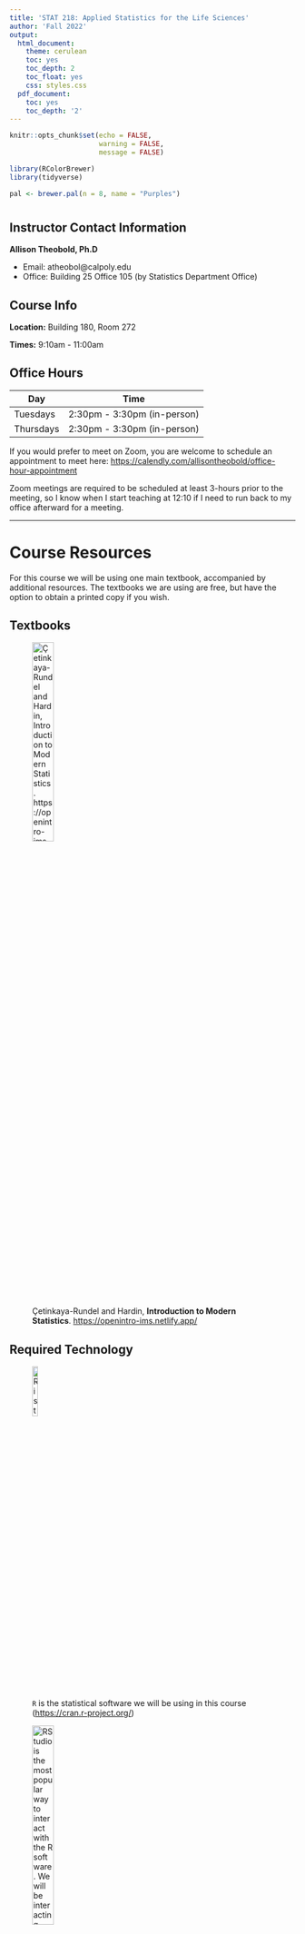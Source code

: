 ```yaml
---
title: 'STAT 218: Applied Statistics for the Life Sciences'
author: 'Fall 2022'
output:
  html_document:
    theme: cerulean
    toc: yes
    toc_depth: 2
    toc_float: yes
    css: styles.css
  pdf_document:
    toc: yes
    toc_depth: '2'
---
```


```r
knitr::opts_chunk$set(echo = FALSE,
                      warning = FALSE, 
                      message = FALSE)

library(RColorBrewer)
library(tidyverse)

pal <- brewer.pal(n = 8, name = "Purples")
```


# {.tabset .tabset-fade}

## Instructor Contact Information

**Allison Theobold, Ph.D**

-	Email: atheobol@calpoly.edu
-	Office: Building 25 Office 105 (by Statistics Department Office) 

## Course Info

**Location:** Building 180, Room 272

**Times:** 9:10am - 11:00am

## Office Hours

Day        | Time
-----------|------------------
Tuesdays   | 2:30pm - 3:30pm (in-person)
Thursdays  | 2:30pm - 3:30pm (in-person)

If you would prefer to meet on Zoom, you are welcome to schedule an appointment
to meet here: <https://calendly.com/allisontheobold/office-hour-appointment> 

Zoom meetings are required to be scheduled at least 3-hours prior to the
meeting, so I know when I start teaching at 12:10 if I need to run back to my
office afterward for a meeting. 

---

# Course Resources {.tabset .tabset-fade}

For this course we will be using one main textbook, accompanied by additional 
resources. The textbooks we are using are free, but have the option to obtain 
a printed copy if you wish. 

## Textbooks 

![Çetinkaya-Rundel and Hardin, __Introduction to Modern Statistics__. 
<https://openintro-ims.netlify.app/>](course images/ims.jpeg){width=30%}

## Required Technology 

![`R` is the statistical software we will be using in this course 
(<https://cran.r-project.org/>)](course images/R.jpeg){width=15%}

![RStudio is the most popular way to interact with the `R` software. We will be 
interacting with RStudio through RStudio Cloud (https://rstudio.cloud/). You 
will join the Stat 218 workspace, and then be able to access the course homework
and lab assignments. We will be walking through this in the first week of lab!](course images/rstudio.png){width=30%}

RStudio Cloud will be your resource for course lab assignments 

- data sets
- lab assignments
- group projects
- software resources

## Canvas

Canvas will be your resource for the course materials necessary for each week. 
There will be a published "coursework" page which you can access through RStudio
Connect. The page will walk you through what you are expected to do each week, 
including:

- textbook reading
- homework questions
- quiz questions

***Important***: Make sure you are receiving email notifications for *any*
Canvas activity. That includes: announcements, emails, comments, etc. In Canvas, click on your name, then Notifications. Check that Canvas
is using an email address that you regularly check; you have the option of
registering a mobile number. Check the boxes to get notifications for
announcements, content, discussions, and grades. 

## Writing & Learning Center 

There is free drop-in tutoring for 100- and 200-level math and stat courses
through the writing and learning center! 

The Writing and Learning Center offers virtual and in-person tutoring
appointments with four locations across campus and hours available daily Sunday
thru Friday. For more information on our hours and locations, visit the
[Tutoring Hours](https://writingandlearning.calpoly.edu/hours) webpage.

---

# Welcoming Classroom

In my classroom, diversity and individual differences are respected,
appreciated, and recognized as a source of strength. Students in this class are
encouraged and expected to speak up and participate during class meetings, and
to carefully and respectfully listen to each other. During the first few weeks
of class, we’ll work together to create a set of norms that will govern our
interactions with each other, to ensure that we’re always respectful of
everyone. So that everyone feels comfortable participating, every member of
this class must show respect for every other member of this class. Any attitude
or belief that espouses the superiority of one group of people over another is
not welcome in my classroom. Such beliefs are directly destructive to the sense
of community that we strive to create, and will sabotage our ability to learn
from each other (and thus sabotage the entire structure of the course).

---

# Course description

Stat 218 is designed to engage you in the statistical investigation process
from developing a research question and data collection methods to analyzing and communicating results. This course introduces basic descriptive and inferential
statistics using both traditional (normal and $t$-distribution) and simulation
approaches including confidence intervals and hypothesis testing on means
(one-sample, two-sample, paired), proportions (one-sample, two-sample),
regression and correlation. You will be exposed to numerous examples of
real-world applications of statistics that are designed to help you develop a
conceptual understanding of statistics. 

After taking this course, you will be able to:

- Understand and appreciate how statistics affects your daily life and the
fundamental role of statistics in all disciplines.
- Evaluate statistics and statistical studies you encounter in your other
courses.
- Critically read news stories based on statistical studies as an informed
consumer of data.
- Assess the role of randomness and variability in different contexts.
- Use basic methods to conduct and analyze statistical studies using statistical
software.
- Evaluate and communicate answers to the four pillars of statistical inference:
How strong is the evidence of an effect? What is the size of the effect? How
broadly do the conclusions apply? Can we say what caused the observed
difference?

<!-- ### Cal Poly STAT 218 learning outcomes -->

<!-- 1. Use fundamental principles and techniques from statistics to determine -->
<!-- probabilities of events, interpret summary statistics and to carry out -->
<!-- statistical inferential procedures on real world data sets collected from a -->
<!-- variety of disciplines. -->


<!-- 2. Students will describe how variability arises indata collection, as well as -->
<!-- how sampling variability and sample size affect conclusions made from -->
<!-- statistical hypothesis tests and confidence intervals when these techniques are -->
<!-- used to answer research questions aboutthe world. -->


<!-- 3. Students will describe data collection plans and apply statistical  -->
<!-- inferential procedures, such as hypothesis tests and confidence intervals, to -->
<!-- answer research questions posed in other disciplines, as well as daily life.  -->

<!-- 4. Students will use appropriate statistical language to describe statistical -->
<!-- studies, as well as interpret data analysis results including summary statistics -->
<!-- and probabilities. -->

<!-- 5. Students will describe the biases present in different data collection plans, -->
<!-- as well as the type and limits on scope of conclusions in statistical -->
<!-- investigations. -->

<!-- 6. Students will write clear and logical descriptions of data collection plans, -->
<!-- as well as solutions for statistical inferential procedures in order to provide -->
<!-- quantitative justification for decision-making in a variety of disciplines. -->


### GE: Mathematics / Quantitative Reasoning

This course fulfills the B4: Mathematics / Quantitative Reasoning requirement of 
the General Education curriculum because learning probability and statistics
allows us to disentangle what's really happening in nature from “noise” inherent
in data collection. STAT 218 builds critical thinking skills which form the
basis of statistical inference, allowing students to evaluate claims from data. 

After completing an Area B4 course, students should be able to:

* Calculate and interpret various descriptive statistics

* Identify and describe data collection methods based on simple random sampling
or simple experimental designs

* Construct confidence intervals for a single mean, differences between means
for independent and paired samples, a single proportion, and the difference
between two proportions from independent samples, and interpret the results in
the context of the life sciences

* Formulate various decision problems in the life sciences in terms of
hypothesis tests.

* Calculate parametric hypothesis tests for the difference in two independent
sample means and two independent sample proportions, Chi-square goodness-of-fit,
Chi-square test for independence, and interpret the results in the context of
the life sciences.

* Calculate and interpret non-parametric hypothesis test for two independent
sample means.

* Describe relationships between two quantitative variables using simple linear
regression.

---
 
# Prerequisites

Entrance to STAT 218 requires at least one of the following be met:

- Grade of C- or better in MATH 115
- Grade of B or better in MATH 96
- appropriate placement on the 
[Math Placement Exam](https://math.calpoly.edu/mape)

You should have familiarity with computers and technology (e.g., Internet
browsing, word processing, opening/saving files, converting files to PDF format,
sending and receiving e-mail, etc.).
 
---
 
# Course Assessment

Your grade in STAT 218 will contain the following components:

```r
grades <- tribble(
  ~category,  ~percent,
  "Reading & Videos", 5,
  "Activities", 10,
  "Labs", 10,
  "Assignments", 15,
  "Midterm Project", 10, 
  "Midterm Exams (2)", 20,
  "Final Project", 15,
  "Final Exam", 15
) %>% 
  mutate(category = factor(category, 
                           levels = c(
                             "Reading & Videos",
                             "Activities",
                             "Labs",
                             "Assignments",
                             "Midterm Project",
                             "Midterm Exams (2)",
                             "Final Project",
                             "Final Exam")
                           )
         ) %>% 
  mutate(
    location = rep(1, 8) 
  )

grades %>% 
  ggplot(aes(x = location, y = percent)) +
  geom_col(aes(fill = category), col = 'black') + 
  guides(fill = "none") + 
  geom_text(aes(x = rep(1, 8), 
                label = c(
                  "Reading & Videos (5%)",
                  "Activities (10%)",
                  "Labs (10%)",
                  "Assignments (15%)",
                  "Midterm Project (10%)",
                  "Midterm Exams (20%)",
                  "Final Project (15%)", 
                  "Final Exam (15%)"
                  ), 
                y = c(98, 90, 80, 68, 55, 40, 24, 8)
                )
            ) + 
  labs(x = '', y = 'Cumulative percent') + 
  theme(axis.text.x = element_blank()) +
  scale_fill_manual(values = pal)
```

---
 
# Course Format & Organization
 
### Communication 

Every Sunday evening there will be an announcement on Canvas letting you know
what is due over the next week, and the material we will be covering. The module 
for each week will be released on Sunday by noon, so you can look over the 
content and see what the plan is for the week. 

We will use Canvas to manage questions and responses regarding course content. 
There are discussion forums for the different components of each week (e.g., 
Week 1 Lab Assignment). Please __do not__ send an email about homework questions
or questions about the course material. It is incredibly helpful for others in
the course to see the questions you have and the responses to those questions.
I will try to answer any questions posted to Canvas within 3-4 hours (unless 
it is posted at midnight). If you think you can answer another student’s
question, please respond! 

### Work Schedule

Generally, I will work from approximately 8am to 4pm during the week, and I will
only on Sundays. I will attempt to respond to emails in 24 hours, but emails
sent on Friday night or Saturday night may not be responded to until Monday
morning. If you don't hear back from me in 48 hours, assume I did not receive
your email and resend it!

### Weekly Layout
 
Each week in STAT 218 will, for the most part, look something like this:

```r
knitr::include_graphics('course images/during_week.jpg')

#knitr::include_graphics('course images/weekend.jpg')

```

### Reading & Videos (5%)

You will be expected to complete the assigned textbook reading and course videos
prior to attending the in-class activity for each week. As you complete the 
reading and watch the videos, you should complete the concept check quiz
questions. You can retake the video quizzes as many times as you like (the most
recent grade will be recorded in Canvas) until the deadline.

* Concept check quizzes are due **Monday at 8pm Pacific Time each week**.
* The two lowest concept check quiz grades will be dropped.

### Activities (10%)

Monday's and Tuesday's classes will be dedicated to meeting with your
classmates and instructor to work through that week's group activity. Attendance
and completion of the activity counts towards this portion of your grade. 

* Printed activities will be provided for you on Tuesday, with Word and PDF 
files posted on Canvas

* Activities will be checked for completion at the **beginning of class on 
Thursday.** 

* If you have an excused absence the day the activity is due (e.g., quarantine
or ill), you may email Dr. Theobold a scanned copy of the completed activity for
credit. This must be received by **8pm Pacific Time on the day the activity
would be checked in class**.

* The lowest activity grade will be dropped.

### Labs (10%)

Every Thursday, you will meet with your classmates and instructor to work
through that week's Rstudio Cloud group lab.  The lab will reinforce the ideas
learned in the activity completed on Tuesday, through the use of R to
explore and analyze data.  

* Each group will turn in selected questions from the lab to Canvas. Labs are
due **Friday at 8pm Pacific Time each week**.
* The lowest lab grade will be dropped.
* Each student will also turn in the entirety of each lab for completion at the
**beginning of class on Tuesday**.

### Assignments (15%)

You will complete weekly assignments in **Canvas**. These should be completed
**individually** (meaning all answers should be written in your own words), but
you may use your classmates, tutors, or your instructor for assistance. 

* Weekly assignments are due **Sunday at 8pm Pacific Time each week**.
* The lowest assignment grade will be dropped.

### Midterm & Final Projects (25%)

There will be two projects throughout the quarter, where you will be asked to 
apply the statistical concepts you have learned in the context of real data. 
Each of these projects will be done individually. More details will be provided
during class.

### Midterm exams (20%)

There will be two midterm exams, worth 20% of your course grade. The midterm
exams will be taken in class during your normal in-class time. Each exam has an
individual and group component.  

All eligible exam questions will be provided to you one week before the exam. 
The midterm exam will be a random selection of the questions you are provided. 
Solutions to the questions **will not** be posted. You are responsible for 
attending office hours and asking any clarifying questions you have. Because the
question bank will be provided to you, exams are closed book and
closed note. 

#### _Group portion_:

Group midterm exam 1 will be: **Wednesday, April 27**  

Group midterm exam 2 will be: **Wednesday, May 18**

* Group portions of the midterms are worth 20% of your overall midterm exam
grade.
* You will be provided with template "notecards" to assist you while completing
the exam.
* You **will** be required to use Rstudio on the group midterm exams.
* **If you miss more than 25% of class days within a unit without communicating
with your section instructor and group-mates, you must complete the group exam
individually.**

#### _Individual portion_:

Individual midterm exam 1 will be: **Tuesday, April 26th**  

Individual midterm exam 2 will be: **Tuesday, May 17th**

* Individual portions of the midterms will be worth 80% of your overall midterm
exam grade.
* Potential individual midterm exam questions will be released one week prior to
the exam. 
* Individual midterm exams are closed book and closed notes.
* A formula sheet will be provided to use during the exam (also released with
the potential midterm exam questions).
* You will be allowed a calculator on the individual midterm exams. 
* You will **not** be required to use Rstudio on the individual midterm exams.


### Final exam (15%)

The individual final exam will be the same format as the midterm exams, with the
question bank published one week before the final. The final exam questions will
be divided as follows:

- 50% Final Exam Question Bank
- 25% Midterm 1 Question Bank
- 25% Midterm 2 Question Bank

#### _Group portion_:

Group final exam will be **Wednesday, June 1st (during normal class time)**. 

* The group portion of the final exam will be worth 20% of your overall final 
exam grade.
* You will be provided with template "notecards" to assist you while completing
the exam.
* You **will** be required to use Rstudio on the group final exam.
* **If you miss more than 25% of class days in Unit 3 without communicating with your section instructor and group-mates, you must complete the group exam individually.**

#### _Individual portion_:

Individual final exam will be: **Wednesday, December 7, from 7:10am – 10:00am in 180-272.** 

* The individual portion of the final exam will be worth 80% of your overall 
final exam grade.
* Potential final exam questions will be released one week prior to the exam.
* The individual final exam is closed book and closed notes. 
* You will be provided a one page formula sheet during the exam.
* You will be allowed a calculator on the individual final exam. 
* You will **not** be required to use Rstudio on the individual final exams.

---

# Working in Teams 

Working in teams is beneficial for *every* student, but only if each person
meaningfully engages in the discussions being had. Each of you will work in a
group of 3-4 students to discuss the course concepts and complete the course
activities and labs. 

To ensure the group's work is divided equitably each week, your team will be
rotating through a set of group roles. This ensures one person doesn't act as
the group leader for multiple sessions of class, while someone else is always 
the note taker. You will circulate through the following roles each week: 

<!-- Modify roles to be consistent with presentation -->

|  Role         | Responsibilities | 
|---------------|------------------|
| Manager | Responsible for organizing the team work: making sure all roles were assigned and clear, leading discussion of the activity or lab assignment problems. |
| Recorder | Responsible for collecting, organizing, and recording answers to the assignment during the discussions, compiling the summary of the answers discussed, sending summary to Editor. |
| Editor | During the group discussions the editor is responsible for making sure everyone has a chance to contribute, asking quiet team members to speak up, asking loud team members to listen to others, and bringing the conversation back to the lab assignment if it deviates. The Editor is also responsible for reviewing the draft summary provided by the Recorder, sharing the summary with the team, soliciting feedback from the team, and submitting the final assignment by the deadline.|

If you are in a group of three, the *Manager* also acts as the *<INSERT ROLE>*,
and is expected to both organize the team work, lead the discussion, and 
<INSERT ROLES>. 

## Behavioral Expectations 

<!-- Expectations for Group work -->


By participating in this community, students accept to abide by the classroom 
Code of Conduct and accept the procedures by which any Code of Conduct incidents
are resolved. Any form of behavior to exclude, intimidate, or cause discomfort
is a violation of the Code of Conduct. In order to foster a positive
and professional learning environment we encourage the following kinds of
behaviors in all platforms and events:

- use welcoming and inclusive language
- everyone participates and no one dominates
- listen to understand
- share airtime
- one speaker at a time
- disagree with respect
- be respectful of different viewpoints and experiences
- all ideas are valid
- gracefully accept constructive criticism
- treat everything you hear as an opportunity to learn and grow
- seek common ground and understanding

---

# Late Work Policy 

Assignments  are expected to be submitted on time. However, every
student will be permitted to submit **one** individual assignment up to 24-hours
late without question. You do not need to contact me to use this allowance, but
if you find yourself in a position where you have used this allowance and you 
cannot complete another assignment by the due date, __you are expected to email me__. Once you email me, we can work together to find a deadline that is fair 
to both you and other students. If I do not hear from you, I will take a 5% reduction in score for every day an assignment is late, up to four days

You are also expected to participate in each week's team collaborations. I will
monitor your involvement through your course attendance. If you find that you
are unable to participate in the week's team collaborations, __please let your
team know and contact me__. Once you contact me, we can create a plan for how 
you can engage in the assignment.

If you need to miss a class due to illness, quarantine, or other extenuating
circumstances, please email Dr. Theobold and group-mates letting them know
**prior to the class meeting**.  You may participate in the lab or activity via
video conferencing if desired or you may complete the lab on your own. If
needed, I will determine an appropriate extension on the lab based on your
individual circumstances.

**Exams**: 

- Students that are in quarantine but healthy enough to take the exam should
email Dr. Theobold to arrange to take the exam at home while being proctored
via Zoom.

- If you are ill to the point of not being able to take the exam, please email
Dr. Theobold to arrange a time to take the exam remotely via Zoom when you are
feeling better within the week of the exam.

- Students who miss the exam without contacting the Dr. Theobold prior to the
exam will receive a zero on the exam.

- Work is not a legitimate reason for an exam absence.

---
 
# Policy on academic misconduct

Students in an academic setting are responsible for approaching all assignments
with rigor, integrity, and in compliance with the University Code of Student
Conduct. Students	are	expected to	be good citizens and to	engage in responsible
behaviors that reflect well	upon their university, to	be civil to	one	another
and	to others	in	the	campus community,	and	contribute positively	to student
and	university life.	

It is expected that students adhere to the following responsibilities: 

1. consult and analyze sources that are relevant to the topic of inquiry;

2. acknowledge when they draw from the ideas or the phrasing of those sources
in their own writing;

3. learn and use appropriate citation conventions within the field in which they
are studying; and

4. ask their instructor for guidance when they are uncertain of how to
acknowledge the contributions of others in their thinking and writing.

When students fail to adhere to these responsibilities, they may intentionally
or unintentionally "use someone else’s language, ideas, or other original (not
common-knowledge) material without properly acknowledging its source" [http://www.wpacouncil.org](http://www.wpacouncil.org). When the act is
intentional, the student has engaged in plagiarism.

Plagiarism is an act of academic misconduct, which carries with it consequences
including, but not limited to, receiving a course grade of “F” and a report to
the Office of the Dean of Students. Unfortunately, it is not always clear if the
misuse of sources is intentional or unintentional, which means that you may be
accused of plagiarism even if you do not intentionally plagiarize. If you have
any questions regarding use and citation of sources in your academic writing,
you are responsible for consulting with your instructor before the assignment
due date. In addition, you can work with an Writing Center tutor at any point
in your writing process, including when you are integrating or citing sources.

**In STAT 218, students involved in plagiarism on assignments (all parties involved) will receive a zero grade on that assignment. The second offense will result in a zero on that assignment, and the incident will be reported to the Office of Students Rights and Responsibilities. Academic misconduct on an exam will result in a zero on that exam and will be reported to the Dean of Students, without exception.**

---

# Policy on intellectual property

This syllabus, course lectures and presentations, and any course materials
provided throughout this term are protected by U.S. copyright laws.  Students
enrolled in the course may use them for their own research and educational
purposes.  However, reproducing, selling or otherwise distributing these
materials without written permission of the copyright owner is expressly
prohibited, including providing materials to commercial platforms such as Chegg
or CourseHero.  Doing so may constitute a violation of U.S. copyright law as
well as Cal Poly’s Code of Student Conduct.
